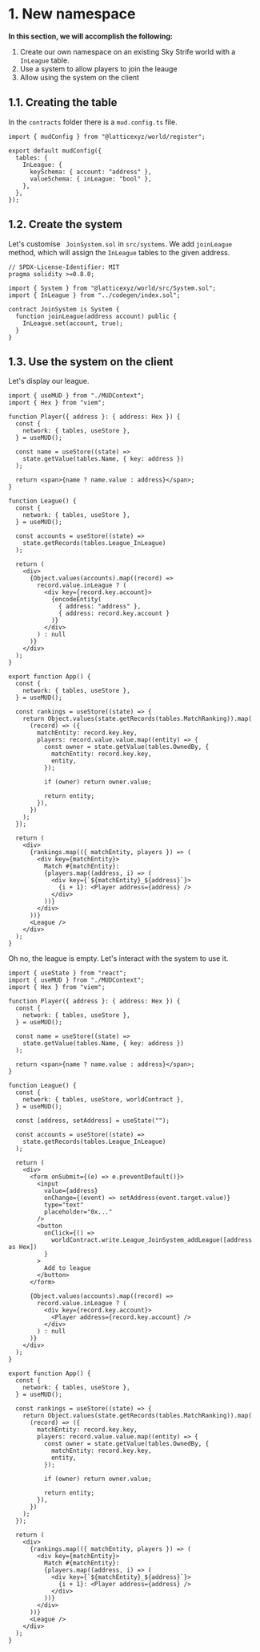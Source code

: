 
# 1. New namespace

**In this section, we will accomplish the following:**

1. Create our own namespace on an existing Sky Strife world with a `InLeague` table.
2. Use a system to allow players to join the leauge
3. Allow using the system on the client

## 1.1. Creating the table

In the `contracts` folder there is a `mud.config.ts` file.

<CollapseCode>

```tsx filename="mud.config.ts" {5-8} copy showLineNumbers
import { mudConfig } from "@latticexyz/world/register";

export default mudConfig({
  tables: {
    InLeague: {
      keySchema: { account: "address" },
      valueSchema: { inLeague: "bool" },
    },
  },
});
```

</CollapseCode>

## 1.2. Create the system

Let's customise ` JoinSystem.sol` in `src/systems`. We add `joinLeague` method, which will assign the `InLeague` tables to the given address.

<CollapseCode>

```solidity filename="JoinSystem.sol" {5, 8-10} copy showLineNumbers
// SPDX-License-Identifier: MIT
pragma solidity >=0.8.0;

import { System } from "@latticexyz/world/src/System.sol";
import { InLeague } from "../codegen/index.sol";

contract JoinSystem is System {
  function joinLeague(address account) public {
    InLeague.set(account, true);
  }
}
```

</CollapseCode>

## 1.3. Use the system on the client

Let's display our league.

<CollapseCode>

```tsx filename="App.tsx" {} copy showLineNumbers
import { useMUD } from "./MUDContext";
import { Hex } from "viem";

function Player({ address }: { address: Hex }) {
  const {
    network: { tables, useStore },
  } = useMUD();

  const name = useStore((state) =>
    state.getValue(tables.Name, { key: address })
  );

  return <span>{name ? name.value : address}</span>;
}

function League() {
  const {
    network: { tables, useStore },
  } = useMUD();

  const accounts = useStore((state) =>
    state.getRecords(tables.League_InLeague)
  );

  return (
    <div>
      {Object.values(accounts).map((record) =>
        record.value.inLeague ? (
          <div key={record.key.account}>
            {encodeEntity(
              { address: "address" },
              { address: record.key.account }
            )}
          </div>
        ) : null
      )}
    </div>
  );
}

export function App() {
  const {
    network: { tables, useStore },
  } = useMUD();

  const rankings = useStore((state) => {
    return Object.values(state.getRecords(tables.MatchRanking)).map(
      (record) => ({
        matchEntity: record.key.key,
        players: record.value.value.map((entity) => {
          const owner = state.getValue(tables.OwnedBy, {
            matchEntity: record.key.key,
            entity,
          });

          if (owner) return owner.value;

          return entity;
        }),
      })
    );
  });

  return (
    <div>
      {rankings.map(({ matchEntity, players }) => (
        <div key={matchEntity}>
          Match #{matchEntity}:
          {players.map((address, i) => (
            <div key={`${matchEntity}_${address}`}>
              {i + 1}: <Player address={address} />
            </div>
          ))}
        </div>
      ))}
      <League />
    </div>
  );
}
```

</CollapseCode>

Oh no, the league is empty. Let's interact with the system to use it.

<CollapseCode>

```tsx filename="App.tsx" {16-34, 71} copy showLineNumbers
import { useState } from "react";
import { useMUD } from "./MUDContext";
import { Hex } from "viem";

function Player({ address }: { address: Hex }) {
  const {
    network: { tables, useStore },
  } = useMUD();

  const name = useStore((state) =>
    state.getValue(tables.Name, { key: address })
  );

  return <span>{name ? name.value : address}</span>;
}

function League() {
  const {
    network: { tables, useStore, worldContract },
  } = useMUD();

  const [address, setAddress] = useState("");

  const accounts = useStore((state) =>
    state.getRecords(tables.League_InLeague)
  );

  return (
    <div>
      <form onSubmit={(e) => e.preventDefault()}>
        <input
          value={address}
          onChange={(event) => setAddress(event.target.value)}
          type="text"
          placeholder="0x..."
        />
        <button
          onClick={() =>
            worldContract.write.League_JoinSystem_addLeague([address as Hex])
          }
        >
          Add to league
        </button>
      </form>

      {Object.values(accounts).map((record) =>
        record.value.inLeague ? (
          <div key={record.key.account}>
            <Player address={record.key.account} />
          </div>
        ) : null
      )}
    </div>
  );
}

export function App() {
  const {
    network: { tables, useStore },
  } = useMUD();

  const rankings = useStore((state) => {
    return Object.values(state.getRecords(tables.MatchRanking)).map(
      (record) => ({
        matchEntity: record.key.key,
        players: record.value.value.map((entity) => {
          const owner = state.getValue(tables.OwnedBy, {
            matchEntity: record.key.key,
            entity,
          });

          if (owner) return owner.value;

          return entity;
        }),
      })
    );
  });

  return (
    <div>
      {rankings.map(({ matchEntity, players }) => (
        <div key={matchEntity}>
          Match #{matchEntity}:
          {players.map((address, i) => (
            <div key={`${matchEntity}_${address}`}>
              {i + 1}: <Player address={address} />
            </div>
          ))}
        </div>
      ))}
      <League />
    </div>
  );
}
```

</CollapseCode>
